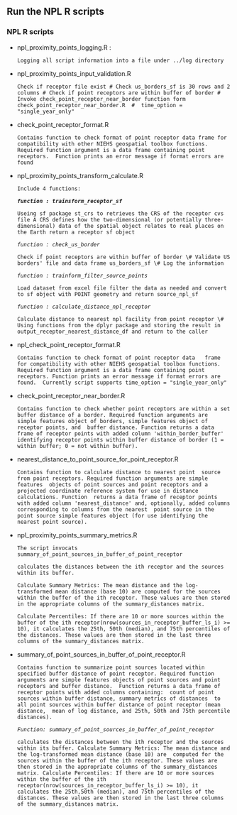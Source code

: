 ## Run the NPL R scripts

### NPL R scripts

-   npl_proximity_points_logging.R :

    `Logging all script information into a file under ../log directory`

-   npl_proximity_points_input_validation.R

    `Check if receptor file exist # Check us_borders_sf is 30 rows and 2 columns # Check if point receptors are within buffer of border # Invoke check_point_receptor_near_border function form check_point_receptor_near_border.R  #  time_option = "single_year_only"`

-   check_point_receptor_format.R

    `Contains function to check format of point receptor data frame for compatibility with other NIEHS geospatial toolbox functions.  Required function argument is a data frame containing point receptors.  Function prints an error message if format errors are found`

-   npl_proximity_points_transform_calculate.R

    `Include 4 functions:`

    ***`function : trainsform_receptor_sf`***

    `Useing sf package st_crs to retrieves the CRS of the receptor cvs file A CRS defines how the two-dimensional (or potentially three-dimensional) data of the spatial object relates to real places on the Earth return a receptor sf object`

    *`function : check_us_border`*

    `Check if point receptors are within buffer of border \# Validate US borders' file and data frame us_borders_sf \# Log the information`

    *`function : trainform_filter_source_points`*

    `Load dataset from excel file filter the data as needed and convert to sf object with POINT geometry and return source_npl_sf`

    *`function : calculate_distance_npl_receptor`*

    `Calculate distance to nearest npl facility from point receptor \# Using functions from the dplyr package and storing the result in output_receptor_nearest_distance_df and return to the caller`

-   npl_check_point_receptor_format.R

    `Contains function to check format of point receptor data   frame for compatibility with other NIEHS geospatial toolbox functions.     Required function argument is a data frame containing point receptors. Function prints an error message if format errors are found.  Currently script supports time_option = "single_year_only"`

-   check_point_receptor_near_border.R

    `Contains function to check whether point receptors are within a set buffer distance of a border. Required function arguments are  simple features object of borders, simple features object of receptor points, and  buffer distance. Function returns a data frame of receptor points with added column 'within_border_buffer' identifying receptor points within buffer distance of border (1 = within buffer; 0 = not within buffer).`

-   nearest_distance_to_point_source_for_point_receptor.R

    `Contains function to calculate distance to nearest point  source from point receptors. Required function arguments are simple features  objects of point sources and point receptors and a projected coordinate reference system for use in distance calculations. Function  returns a data frame of receptor points with added column 'nearest_distance' and, optionally, added columns corresponding to columns from the nearest  point source in the point source simple features object (for use identifying the nearest point source).`

-   npl_proximity_points_summary_metrics.R

    `The script invocats summary_of_point_sources_in_buffer_of_point_receptor`

    `calculates the distances between the ith receptor and the sources within its buffer.`

    `Calculate Summary Metrics: The mean distance and the log-transformed mean distance (base 10) are computed for the sources within the buffer of the ith receptor. These values are then stored in the appropriate columns of the summary_distances matrix.`

    `Calculate Percentiles: If there are 10 or more sources within the buffer of the ith receptor(nrow(sources_in_receptor_buffer_ls_i) >= 10), it calculates the 25th, 50th (median), and 75th percentiles of the distances. These values are then stored in the last three columns of the summary_distances matrix.`

-   summary_of_point_sources_in_buffer_of_point_receptor.R

    `Contains function to summarize point sources located within specified buffer distance of point receptor. Required function arguments are simple features objects of point sources and point receptors and buffer distance.  Function returns a data frame of receptor points with added columns containing:  count of point sources within buffer distance, summary metrics of distances  to all point sources within buffer distance of point receptor (mean distance,  mean of log distance, and 25th, 50th and 75th percentile distances).`

    *`Function: summary_of_point_sources_in_buffer_of_point_receptor`*

    `calculates the distances between the ith receptor and the sources within its buffer. Calculate Summary Metrics: The mean distance and the log-transformed mean distance (base 10) are  computed for the sources within the buffer of the ith receptor. These values are then stored in the appropriate columns of the summary_distances matrix. Calculate Percentiles: If there are 10 or more sources within the buffer of the ith receptor(nrow(sources_in_receptor_buffer_ls_i) >= 10), it calculates the 25th,50th (median), and 75th percentiles of the distances. These values are then stored in the last three columns of the summary_distances matrix.`
    
